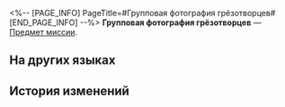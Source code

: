 <%-- [PAGE_INFO]
PageTitle=#Групповая фотография грёзотворцев#
[END_PAGE_INFO] --%>
{{Предмет Инфобокс
|id          = 140479
|Изображение = Предмет Групповая фотография грёзотворцев.png
|Тип         = Предмет миссии
|Инвентарь   = Миссии
|Редкость    = 3
|Эффект      = 
|Описание    = Знакомая фотография, на которой изображены четверо легендарных грёзотворцев. Вы использовали её, чтобы снять оковы с сердца Доктора Лазури.
}}
'''Групповая фотография грёзотворцев''' — [[Предмет миссии]].

==На других языках==
{{На других языках
|en   = Dreamweavers' Group Photo
|zhs  = 筑梦师的合影
|zht  = 築夢師的合影
|ja   = ドリームメーカーの写真
|ko   = 꿈 건축가의 단체 사진
|es   = Foto grupal de los Soñadores
|fr   = Photo de groupe des Tisserêves
|ru   = Групповая фотография грёзотворцев
|th   = รูปหมู่ของนักสร้างฝัน
|vi   = Ảnh Nhóm Kiến Trúc Sư Xây Mộng
|de   = Gruppenfoto der Traumwerker
|id   = Foto Bersama Pembangun Mimpi
|pt   = Foto em Grupo dos Tece-Sonhos
}}

==История изменений==
{{История изменений|3.5}}